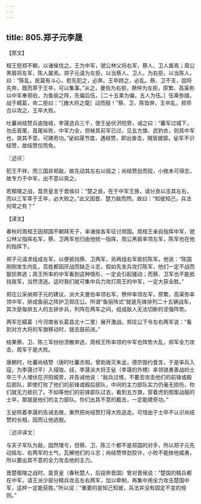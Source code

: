 ```yaml
---
---
---
```

title: 805.郑子元李晟
---



【原文】

桓王怒郑不朝，以诸侯伐之。王为中军，虢公林父将右军，蔡人、卫人属焉；周公黑肩将左军，陈人属焉。郑子元请为左拒，以当蔡人、卫人，为右拒，以当陈人，曰：“陈乱，民莫有斗心，若先犯之，必奔。王卒顾之，必乱。蔡、卫不支，固将先奔，既而萃于王卒，可以集事。”从之，曼伯为右拒，祭仲为左拒，原繁、高渠弥以中军奉郑伯，为鱼丽之阵，先偏后伍，［二十五乘为偏，五人为伍。］伍乘弥缝。战于繻葛，命二拒曰：“［旝大将之麾］动而鼓！”蔡、卫、陈皆奔，王卒乱，郑师合以攻之，王卒大败。

吐蕃尚结赞兵逾陇岐，李晟选兵三千，使王佖伏汧阳旁，诫之曰：“蕃军过城下，勿击首尾，首尾纵败，中军力全，但候其前军已过，见五方旗、武豹衣，则其中军也，突其不意，可建奇功。”佖如晟节度，遇结赞，即出奋击，贼皆披靡。佖军不识结赞，故结赞仅而免。

〖述评〗

犯王不祥，而三国非郑敌，故先动其左右以摇之；尚结赞劲而狡，小挫未可得志，故专力于中军，出不意以突之。

若鄢陵之战，苗贲皇言于晋侯曰：“楚之良，在于中军王族，请分良以击其左右，而以三军萃于王卒，必大败之。”此又因晋、楚力敌而然。故曰：“知彼知己，兵法何常之有？”

【译文】

春秋时周桓王因郑国不朝拜天子，率诸侯各军征讨郑国。周桓王亲自指挥中军，虢公林父指挥右军，蔡、卫两军也归由他统一指挥，周公黑肩率领左军，陈军也在他的指挥下。

郑子元请求组成左军，以便抵挡蔡、卫两军，另再组右军抵抗陈军。他说：“陈国刚刚发生内乱，百姓都因厌战而缺乏斗志，假如先发兵攻打陈军，他们一定不战而狠狈奔逃；周王所率的中军看到这种情形，一定会引起骚动；而蔡、卫军也不能抵挡我军，当然溃逃。这时我们就可集中兵力攻打周王的中军，一定大获全胜。”

郑庄公采纳郑子元的建议，派大夫曼伯率领右军，祭仲率领左军，原繁，高渠弥率领中军，排成鱼丽之阵护卫郑庄公。所谓“鱼丽阵式”就是先锋排列二十五辆战车，其次是每排五人的五排步兵，列阵在两车之间，组成敌人无法切断的坚强阵势。

两军在繻葛（今河南省长葛县北十二里）展开激战。郑庄公下令左右两军说：“看到对方大将的军旗移动时，就击鼓前进。”

结果蔡、卫、陈三军纷纷溃散奔逃，周桓王所率领的中军也阵势大乱，郑军全力攻击，周军于是大败。

唐朝时，吐蕃尚结赞（唐时吐蕃丞相，曾助唐灭朱泚，德宗毁约食言，于是率兵入寇，为李晟讨平）入侵陇、歧，李晟派大将王佖（李晟的外甥）率领骁勇善战的士卒三千人埋伏在汧阳城旁，并告诫他说：“敌兵过境，不要去攻击他们的前锋或殿后部队，即使打败了他们的前锋或殿后部队，中间的主力部队实力仍毫无损伤，你们就无力抵抗了。不如等他们的前锋部队过去，看到五方旗，穿着虎豹图案战服的士卒，那就是他们的主力部队。你们出其不意的截击，一定能建奇功。”

王佖照着李晟的告诫去做，果然把尚结赞打得大败逃走。可惜由于士卒不认识尚结赞的长相，因而让他逃脱。

〖述评译文〗

与天子军队为敌，固然理亏，但蔡、卫、陈三个都不是郑国的对手，所以郑子元先动摇左、右两军的士气，瓦解他们的斗志；尚结赞悍劲狡诈，小败不能挫他威勇，所以要出其不意的全力攻击他的主力。

晋楚鄢陵之战时，苗贲皇（春秋楚人，后投奔晋国）曾对晋侯说：“楚国的精兵都在中军，请王派少部分精兵攻击左右两军，加以牵制，再集中用全力攻击楚国中军，这样一定能获胜。”所以说：“重要的是知己知彼，兵法并没有固定不变的规则。”